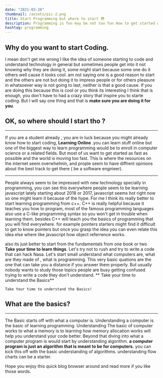 ```yaml
---
date: "2021-03-28"
thumbnail: /assets/pic-2.png
title: Start Programming but where to start 😳
description: Programming is fun may be not too fun How to get started with it ? Here are my insights about the topic.
hashtag: programming
---
```


## Why do you want to start Coding.


I mean don't get me wrong I like the idea of someone starting to code and understand technology in general
but sometimes people get into it not knowing why they are doing it, some might start because some one do it others well cause it looks cool.
am not saying one is a good reason to start and the others are not but doing it to impress people or for others pleasure in whatsoever way is not going to last, neither is that a good cause.
If you are doing this because this is cool or you think its interesting I think that is enough, you don't have to had a crazy story that inspire you to starte coding. But I will say one thing and that is **make sure you are doing it for you**.

## OK, so where should I start tho ?

---

If you are a student already , you are in luck because you might already know how to start coding, **Learning Online** .you can learn stuff online but one of the biggest way to learn programming would be to enroll in computer science or a related fields. 
But most of us want to get started as fast as possible and the world is moving too fast. This is where the resources on the internet seem overwhelmin, and prople seem to have diffrent opinions about the best track to get there ( be a software engnieer).

---

People always seem to be impressed with new technology specially in programming, you can see this everywhere people seem to be learning javascript lately starting about 2018 or 2017, javascript seems hot right now so one might learn it because of the hype.
For me I think its really better to start learning programming from c++. C++ is really helpful because it teaches you how to program, most of the famous programming languages also use a C-like programming syntax so you won't get in trouble when learning them. besides C++ will teach you the basics of programming that you will find everywhere. 
for example pointers starters might find it difficult to get to know pointers but once you grasp the idea you can even relate this idea else where like javascript how object referrence works.

also its just better to start from the fundamentals from one book or two **Take your time to learn things**. Let's try not to rush and try to write a code that can hack Nasa. Let's start small understand what computers are, what are they made of , what is programming. This very basic quations are the one that can take you a distance if you answer them properly. But usually nobody wants to study those topics people are busy getting confused trying to write a code they don't understand.
** Take your time to understand the Basics**

`Take Your time to understand the Basics!`

## What are the basics?

---

The Basic starts off with what a computer is. Understanding a computer is the basic of learning programming. Understanding The basic of computer works to what a memory is to learning how memory allocation works will help you understand your code better.
Beyond that diving into what a computer program is would start by understanding algorithm. **a computer program is just an algorithm that is meant to be for computers.** you can kick this off with the basic understanding of algorithms. understanding flow charts can be a starter.

Hope you enjoy this quick blog browser around and read more if you like those words.